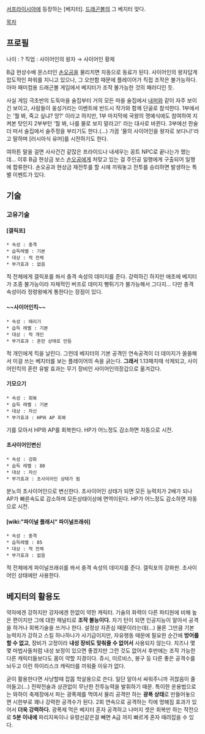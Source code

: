 [[서프라이시아]]에 등장하는 [베지터]. [[드래곤볼]]의 그 베지터 맞다.

[[목차]]

== 프로필 ==
나이 : ?
직업 : 사이어인의 왕자 → 사이어인 황제

B급 현상수배 몬스터인 [[손오공]]을 물리치면 자동으로 동료가 된다.
사이어인의 왕자답게 압도적인 파워를 지니고 있으나, 그 오만함 때문에 플레이어가 직접 조작은 불가능하다. 아마 패미컴용 드래곤볼 게임에서 베지터가 조작 불가능한 것의 패러디인 듯.

사실 게임 극초반의 도둑마을 술집부터 거의 모든 마을 술집에서 [[내퍼]]와 같이 자주 보이긴 보이고, 사람들이 웅성거리는 이벤트에 반드시 작가와 함께 단골로 참석한다. 1부에서는 '뭘 봐, 죽고 싶냐? 앙?' 이라고 하지만, 1부 마지막에 국왕의 명예식에도 참여하여 지켜본 탓인지 2부부턴 '뭘 봐, 나를 물로 보지 말라고!' 라는 대사로 바뀐다. 3부에선 한술 더 떠서 술집에서 술주정을 부리기도 한다.(...) 가끔 '물의 사이어인을 왕자로 보다니!'라고 말하며 [러시아식 유머]를 시전하기도 한다.

여하튼 말을 걸면 사사건건 같잖은 프라이드나 내세우는 꽁트 NPC로 끝나는가 했는데… 이후 B급 현상금 보스 [[손오공]]에게 처맞고 있는 걸 주인공 일행에게 구출되어 일행에 합류한다. 손오공과 현상금 재전투를 할 시에 끼워놓고 전투를 승리하면 발생하는 특별 이벤트가 있다.

== 기술 ==
=== 고유기술 ===
==== [갤릭포] ====
 * 속성 : 충격
 * 습득레벨 : 기본
 * 대상 : 적 전체
 * 부가효과 : 없음

적 전체에게 갤릭포를 쏴서 충격 속성의 데미지를 준다. 강력하긴 하지만 애초에 베지터가 조종 불가능이라 자체적인 버프로 데미지 뻥튀기가 불가능해서 그다지... 다만 충격 속성이라 정령왕에게 통한다는 장점이 있다.

==== ~~사이어인킥~~ ====
 * 속성 : 때리기
 * 습득 레벨 : 기본
 * 대상 : 적 개인
 * 부가효과 : 혼란 상태로 만듬

적 개인에게 킥을 날린다. 그런데 베지터의 기본 공격인 연속공격이 더 데미지가 쏠쏠해서 이걸 쓰는 베지터를 보는 플레이어의 속을 긁는다. '''그래서''' 1.13패치때 삭제되고, 사이어인킥의 혼란 유발 효과는 무기 장비인 사이어인의장갑으로 옮겨갔다.

==== 기모으기 ====
 * 속성 : 회복
 * 습득 레벨 : 기본
 * 대상 : 자신
 * 부가효과 : HP와 AP 회복

기를 모아서 HP와 AP를 회복한다. HP가 어느정도 감소하면 자동으로 시전.

==== 초사이어인변신 ====
 * 속성 : 강화
 * 습득 레벨 : 80
 * 대상 : 자신
 * 부가효과 : 초사이어인 상태가 됨

분노의 초사이어인으로 변신한다. 초사이어인 상태가 되면 모든 능력치가 2배가 되나 AP가 빠른속도로 감소하며 모든상태이상에 면역이된다. HP가 어느정도 감소하면 자동으로 시전.

==== [wiki:"파이널 플래시" 파이널프래쉬] ====
 * 속성 : 충격
 * 습득레벨 : 85
 * 대상 : 적 전체
 * 부가효과 : 없음

적 전체에게 파이널프래쉬를 쏴서 충격 속성의 데미지를 준다. 갤릭포의 강화판. 초사이어인 상태에만 사용한다.
== 베지터의 활용도 ==

약자에겐 강하지만 강자에겐 한없이 약한 캐릭터. 기술의 화력이 다른 파티원에 비해 높은 편이지만 그에 대한 패널티로 '''조작 불능이다.''' 자기 턴이 되면 인공지능이 알아서 공격을 하거나 회복기술을 쓰거나 한다. 설정상 자존심 때문이라는데(…) 물론 그만큼 기본 능력치가 강하고 스킬 하나하나가 사기급이지만, 자유행동 때문에 필요한 순간에 '''방어를 할 수 없고''', 장비가 고정이라 '''내성 장비도 맞춰줄 수 없어서''' 사용되지 않는다. 치즈나 몇몇 마법사들처럼 내성 보정이 있으면 좋겠지만 그런 것도 없어서 후반에는 조작 가능한 다른 캐릭터들보다도 몸이 약할 지경이다. 쥬시, 미르비스, 봉구 등 다른 좋은 공격수를 놔두고 이런 하이리스크 캐릭터를 끼워줄 이유가 없다. 

굳이 활용한다면 사냥할때 잡몹 학살용으로 쓴다. 일단 알아서 싸워주니까 귀찮음이 줄어들고(…) 전략전술과 상관없이 무난한 전투능력을 발휘하기 때문. 특이한 운용법으로는 와하이 축제장에서 파는 광폭제를 먹여서 물리 공격만 하는 '''광폭 상태'''로 만들어놓으면 시한부로 꽤나 강력한 공격수가 된다. 2회 연속으로 공격하는 킥에 멍해짐 효과가 있어서 '''더욱 강력하다.''' 광폭제 먹은 베지터 혼자 공격하고 나머지 셋은 회복만 하는 작전으로 '''5분 이내에''' 파리지옥이나 유령선같은걸 빼면 A급 까지 빠르게 혼자 때려잡을 수 있다.

